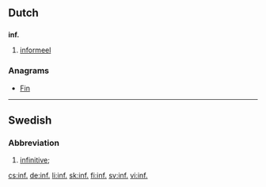 ==Dutch==

==={{abbreviation-old|nl}}===
'''inf.'''

# [[informeel]]

===Anagrams===
* [[Fin#Dutch|Fin]]

----

==Swedish==

===Abbreviation===
{{head|sv|abbreviation}}

# {{context|lexicography|grammar|lang=sv}} [[infinitive]]; {{abbreviation of|infinitiv|lang=sv}}

[[cs:inf.]]
[[de:inf.]]
[[li:inf.]]
[[sk:inf.]]
[[fi:inf.]]
[[sv:inf.]]
[[vi:inf.]]